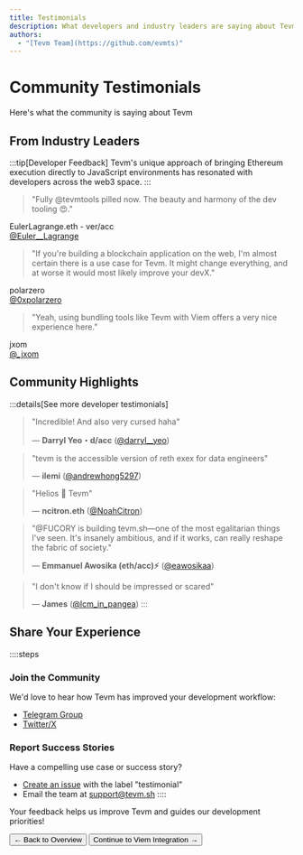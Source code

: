 ```yaml
---
title: Testimonials
description: What developers and industry leaders are saying about Tevm Node
authors:
  - "[Tevm Team](https://github.com/evmts)"
---
```



# Community Testimonials

Here's what the community is saying about Tevm

## From Industry Leaders

:::tip[Developer Feedback]
Tevm's unique approach of bringing Ethereum execution directly to JavaScript environments has resonated with developers across the web3 space.
:::

<div style={{ 
  display: 'grid', 
  gridTemplateColumns: 'repeat(auto-fill, minmax(300px, 1fr))', 
  gap: '1.5rem', 
  margin: '2rem 0' 
}}>
  <div style={{ 
    border: '1px solid var(--vocs-color_border)', 
    borderRadius: 'var(--vocs-borderRadius_4)', 
    padding: '1.5rem',
    backgroundColor: 'var(--vocs-color_background2)'
  }}>
    <blockquote style={{ 
      margin: 0, 
      fontSize: 'var(--vocs-fontSize_16)',
      borderLeft: 'none',
      padding: 0
    }}>
      "Fully @tevmtools pilled now. The beauty and harmony of the dev tooling 😍."
    </blockquote>
    <div style={{ 
      marginTop: '1rem', 
      display: 'flex', 
      alignItems: 'center',
      gap: '0.5rem'
    }}>
      <div style={{ fontWeight: 'var(--vocs-fontWeight_medium)' }}>
        EulerLagrange.eth - ver/acc
      </div>
      <a href="https://twitter.com/Euler__Lagrange" style={{ fontSize: 'var(--vocs-fontSize_14)', color: 'var(--vocs-color_textAccent)' }}>
        @Euler__Lagrange
      </a>
    </div>
  </div>

  <div style={{ 
    border: '1px solid var(--vocs-color_border)', 
    borderRadius: 'var(--vocs-borderRadius_4)', 
    padding: '1.5rem',
    backgroundColor: 'var(--vocs-color_background2)'
  }}>
    <blockquote style={{ 
      margin: 0, 
      fontSize: 'var(--vocs-fontSize_16)',
      borderLeft: 'none',
      padding: 0
    }}>
      "If you're building a blockchain application on the web, I'm almost certain there is a use case for Tevm. It might change everything, and at worse it would most likely improve your devX."
    </blockquote>
    <div style={{ 
      marginTop: '1rem', 
      display: 'flex', 
      alignItems: 'center',
      gap: '0.5rem'
    }}>
      <div style={{ fontWeight: 'var(--vocs-fontWeight_medium)' }}>
        polarzero
      </div>
      <a href="https://twitter.com/0xpolarzero" style={{ fontSize: 'var(--vocs-fontSize_14)', color: 'var(--vocs-color_textAccent)' }}>
        @0xpolarzero
      </a>
    </div>
  </div>

  <div style={{ 
    border: '1px solid var(--vocs-color_border)', 
    borderRadius: 'var(--vocs-borderRadius_4)', 
    padding: '1.5rem',
    backgroundColor: 'var(--vocs-color_background2)'
  }}>
    <blockquote style={{ 
      margin: 0, 
      fontSize: 'var(--vocs-fontSize_16)',
      borderLeft: 'none',
      padding: 0
    }}>
      "Yeah, using bundling tools like Tevm with Viem offers a very nice experience here."
    </blockquote>
    <div style={{ 
      marginTop: '1rem', 
      display: 'flex', 
      alignItems: 'center',
      gap: '0.5rem'
    }}>
      <div style={{ fontWeight: 'var(--vocs-fontWeight_medium)' }}>
        jxom
      </div>
      <a href="https://twitter.com/_jxom" style={{ fontSize: 'var(--vocs-fontSize_14)', color: 'var(--vocs-color_textAccent)' }}>
        @_jxom
      </a>
    </div>
  </div>
</div>

## Community Highlights

:::details[See more developer testimonials]
> "Incredible! And also very cursed haha"
> 
> — **Darryl Yeo・d/acc** ([@darryl__yeo](https://twitter.com/darryl__yeo))

> "tevm is the accessible version of reth exex for data engineers"
> 
> — **ilemi** ([@andrewhong5297](https://twitter.com/andrewhong5297))

> "Helios 🤝 Tevm"
> 
> — **ncitron.eth** ([@NoahCitron](https://twitter.com/NoahCitron))

> "@FUCORY is building tevm.sh—one of the most egalitarian things I've seen. It's insanely ambitious, and if it works, can really reshape the fabric of society."
> 
> — **Emmanuel Awosika (eth/acc)⚡** ([@eawosikaa](https://twitter.com/eawosikaa))

> "I don't know if I should be impressed or scared"
> 
> — **James** ([@lcm_in_pangea](https://twitter.com/lcm_in_pangea))
:::

## Share Your Experience

::::steps
### Join the Community

We'd love to hear how Tevm has improved your development workflow:

- [Telegram Group](https://t.me/+ANThR9bHDLAwMjUx)
- [Twitter/X](https://twitter.com/tevmtools)

### Report Success Stories

Have a compelling use case or success story?

- [Create an issue](https://github.com/evmts/tevm-monorepo/issues/new?labels=testimonial&template=testimonial.md) with the label "testimonial"
- Email the team at support@tevm.sh
::::

Your feedback helps us improve Tevm and guides our development priorities!

<div style={{ display: 'flex', gap: '1rem', marginTop: '2rem' }}>
  <Button href="./overview" variant="accent">← Back to Overview</Button>
  <Button href="./viem">Continue to Viem Integration →</Button>
</div>

